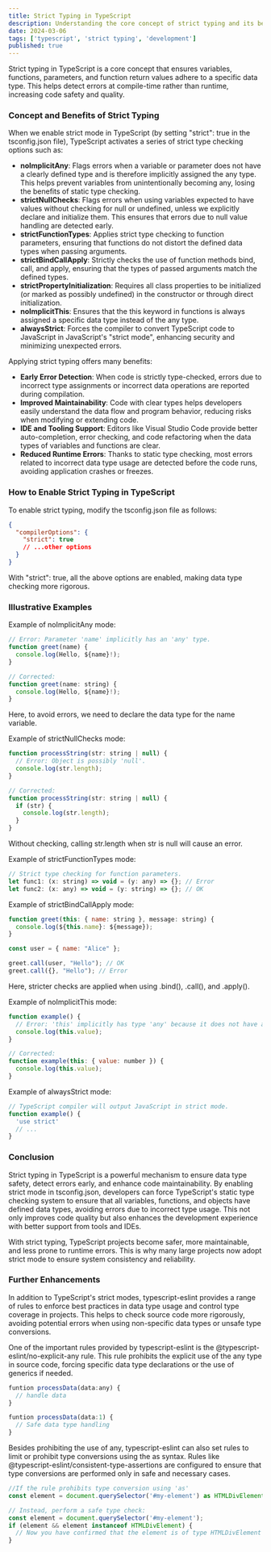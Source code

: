 ```yaml
---
title: Strict Typing in TypeScript
description: Understanding the core concept of strict typing and its benefits in TypeScript.
date: 2024-03-06
tags: ['typescript', 'strict typing', 'development']
published: true
---
```


Strict typing in TypeScript is a core concept that ensures variables, functions, parameters, and
function return values adhere to a specific data type. This helps detect errors at compile-time
rather than runtime, increasing code safety and quality.

### Concept and Benefits of Strict Typing

When we enable strict mode in TypeScript (by setting "strict": true in the tsconfig.json file),
TypeScript activates a series of strict type checking options such as:

- **noImplicitAny**: Flags errors when a variable or parameter does not have a clearly defined type
  and is therefore implicitly assigned the any type. This helps prevent variables from
  unintentionally becoming any, losing the benefits of static type checking.
- **strictNullChecks**: Flags errors when using variables expected to have values without checking
  for null or undefined, unless we explicitly declare and initialize them. This ensures that errors
  due to null value handling are detected early.
- **strictFunctionTypes**: Applies strict type checking to function parameters, ensuring that
  functions do not distort the defined data types when passing arguments.
- **strictBindCallApply**: Strictly checks the use of function methods bind, call, and apply,
  ensuring that the types of passed arguments match the defined types.
- **strictPropertyInitialization**: Requires all class properties to be initialized (or marked as
  possibly undefined) in the constructor or through direct initialization.
- **noImplicitThis**: Ensures that the this keyword in functions is always assigned a specific data
  type instead of the any type.
- **alwaysStrict**: Forces the compiler to convert TypeScript code to JavaScript in JavaScript's
  "strict mode", enhancing security and minimizing unexpected errors.

Applying strict typing offers many benefits:

- **Early Error Detection**: When code is strictly type-checked, errors due to incorrect type
  assignments or incorrect data operations are reported during compilation.
- **Improved Maintainability**: Code with clear types helps developers easily understand the data
  flow and program behavior, reducing risks when modifying or extending code.
- **IDE and Tooling Support**: Editors like Visual Studio Code provide better auto-completion, error
  checking, and code refactoring when the data types of variables and functions are clear.
- **Reduced Runtime Errors**: Thanks to static type checking, most errors related to incorrect data
  type usage are detected before the code runs, avoiding application crashes or freezes.

### How to Enable Strict Typing in TypeScript

To enable strict typing, modify the tsconfig.json file as follows:

```json
{
  "compilerOptions": {
    "strict": true
    // ...other options
  }
}
```

With "strict": true, all the above options are enabled, making data type checking more rigorous.

### Illustrative Examples

Example of noImplicitAny mode:

```jsx
// Error: Parameter 'name' implicitly has an 'any' type.
function greet(name) {
  console.log(Hello, ${name}!);
}

// Corrected:
function greet(name: string) {
  console.log(Hello, ${name}!);
}
```

Here, to avoid errors, we need to declare the data type for the name variable.

Example of strictNullChecks mode:

```jsx
function processString(str: string | null) {
  // Error: Object is possibly 'null'.
  console.log(str.length);
}

// Corrected:
function processString(str: string | null) {
  if (str) {
    console.log(str.length);
  }
}
```

Without checking, calling str.length when str is null will cause an error.

Example of strictFunctionTypes mode:

```jsx
// Strict type checking for function parameters.
let func1: (x: string) => void = (y: any) => {}; // Error
let func2: (x: any) => void = (y: string) => {}; // OK
```

Example of strictBindCallApply mode:

```jsx
function greet(this: { name: string }, message: string) {
  console.log(${this.name}: ${message});
}

const user = { name: "Alice" };

greet.call(user, "Hello"); // OK
greet.call({}, "Hello"); // Error
```

Here, stricter checks are applied when using .bind(), .call(), and .apply().

Example of noImplicitThis mode:

```jsx
function example() {
  // Error: 'this' implicitly has type 'any' because it does not have a type annotation.
  console.log(this.value);
}

// Corrected:
function example(this: { value: number }) {
  console.log(this.value);
}
```

Example of alwaysStrict mode:

```jsx
// TypeScript compiler will output JavaScript in strict mode.
function example() {
  'use strict'
  // ...
}
```

### Conclusion

Strict typing in TypeScript is a powerful mechanism to ensure data type safety, detect errors early,
and enhance code maintainability. By enabling strict mode in tsconfig.json, developers can force
TypeScript's static type checking system to ensure that all variables, functions, and objects have
defined data types, avoiding errors due to incorrect type usage. This not only improves code quality
but also enhances the development experience with better support from tools and IDEs.

With strict typing, TypeScript projects become safer, more maintainable, and less prone to runtime
errors. This is why many large projects now adopt strict mode to ensure system consistency and
reliability.

### Further Enhancements

In addition to TypeScript's strict modes, typescript-eslint provides a range of rules to enforce
best practices in data type usage and control type coverage in projects. This helps to check source
code more rigorously, avoiding potential errors when using non-specific data types or unsafe type
conversions.

One of the important rules provided by typescript-eslint is the @typescript-eslint/no-explicit-any
rule. This rule prohibits the explicit use of the any type in source code, forcing specific data
type declarations or the use of generics if needed.

```jsx
funtion processData(data:any) {
  // handle data
}

funtion processData(data:1) {
  // Safe data type handling
}
```

Besides prohibiting the use of any, typescript-eslint can also set rules to limit or prohibit type
conversions using the as syntax. Rules like @typescript-eslint/consistent-type-assertions are
configured to ensure that type conversions are performed only in safe and necessary cases.

```jsx
//If the rule prohibits type conversion using 'as'
const element = document.querySelector('#my-element') as HTMLDivElement;

// Instead, perform a safe type check:
const element = document.querySelector('#my-element');
if (element && element instanceof HTMLDivElement) {
  // Now you have confirmed that the element is of type HTMLDivElement
}
```
